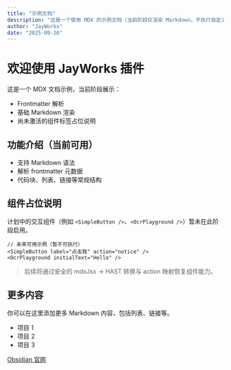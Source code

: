 ```yaml
---
title: "示例文档"
description: "这是一个使用 MDX 的示例文档（当前阶段仅渲染 Markdown，不执行自定义组件）"
author: "JayWorks"
date: "2025-09-26"
---
```


# 欢迎使用 JayWorks 插件

这是一个 MDX 文档示例，当前阶段展示：

- Frontmatter 解析
- 基础 Markdown 渲染
- 尚未激活的组件标签占位说明

## 功能介绍（当前可用）

- 支持 Markdown 语法
- 解析 frontmatter 元数据
- 代码块、列表、链接等常规结构

## 组件占位说明

计划中的交互组件（例如 `<SimpleButton />`、`<OcrPlayground />`）暂未在此阶段启用。

```mdx
// 未来可用示例（暂不可执行）
<SimpleButton label="点击我" action="notice" />
<OcrPlayground initialText="Hello" />
```

> 后续将通过安全的 mdxJsx → HAST 转换与 action 映射恢复组件能力。

## 更多内容

你可以在这里添加更多 Markdown 内容，包括列表、链接等。

- 项目 1
- 项目 2
- 项目 3

[Obsidian 官网](https://obsidian.md)
